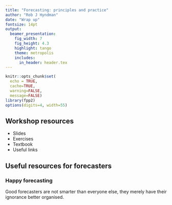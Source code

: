 ```yaml
---
title: "Forecasting: principles and practice"
author: "Rob J Hyndman"
date: "Wrap up"
fontsize: 14pt
output:
  beamer_presentation:
    fig_width: 7
    fig_height: 4.3
    highlight: tango
    theme: metropolis
    includes:
      in_header: header.tex
---
```


```r
knitr::opts_chunk$set(
  echo = TRUE,
  cache=TRUE,
  warning=FALSE,
  message=FALSE)
library(fpp2)
options(digits=4, width=55)
```

## Workshop resources

\large

 * Slides
 * Exercises
 * Textbook
 * Useful links

\vspace*{1cm}\begin{alertblock}{}{\centerline{\large\textbf{\url{robjhyndman.com/acemsforecasting2018}}}}
\end{alertblock}

## Useful resources for forecasters
\fontsize{13}{14}\sf

\hspace*{-0.5cm}\begin{tabular}{@{}lp{7cm}}
\alert{Datacamp course:} & \texttt{bit.ly/dcforecasting} \\[0.3cm]
\alert{Organization:} &\RaggedRight International Institute of Forecasters. \texttt{forecasters.org} \\[0.3cm]
\alert{Annual Conference:} &\RaggedRight International Symposium on Forecasting, Thessaloniki, June 2019. \texttt{isf.forecasters.org} \\[0.3cm]
\alert{Blog:} & \texttt{robjhyndman.com/hyndsight} \\[0.3cm]
\alert{Finding information:} & \texttt{fpc.forecasters.org} \\[0.3cm]
\alert{Questions on R:} & \texttt{stackoverflow.com} \\[0.3cm]
\alert{Questions on statistics:} & \texttt{crossvalidated.com}
\end{tabular}

\pause\vspace*{1cm}

### Happy forecasting
Good forecasters are not smarter than everyone else, they merely have their ignorance better organised.

